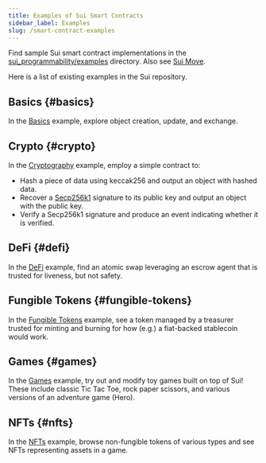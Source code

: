 ```yaml
---
title: Examples of Sui Smart Contracts
sidebar_label: Examples
slug: /smart-contract-examples
---
```


Find sample Sui smart contract implementations in the [sui_programmability/examples](https://github.com/MystenLabs/sui/tree/main/sui_programmability/examples) directory. Also see [Sui Move](../../learn/sui-overview/how-sui-move-differs.mdx).

Here is a list of existing examples in the Sui repository.

## Basics {#basics}

In the [Basics](https://github.com/MystenLabs/sui/tree/main/sui_programmability/examples/basics) example, explore object creation, update, and exchange.

## Crypto {#crypto}

In the [Cryptography](https://github.com/MystenLabs/sui/tree/main/sui_programmability/examples/math) example, employ a simple contract to:

- Hash a piece of data using keccak256 and output an object with hashed data.
- Recover a [Secp256k1](https://crates.io/crates/secp256k1/) signature to its public key and output an object with the public key.
- Verify a Secp256k1 signature and produce an event indicating whether it is verified.

## DeFi {#defi}

In the [DeFi](https://github.com/MystenLabs/sui/tree/main/sui_programmability/examples/defi) example, find an atomic swap leveraging an escrow agent that is trusted for liveness, but not safety.

## Fungible Tokens {#fungible-tokens}

In the [Fungible Tokens](https://github.com/MystenLabs/sui/tree/main/sui_programmability/examples/fungible_tokens) example, see a token managed by a treasurer trusted for minting and burning for how (e.g.) a fiat-backed stablecoin would work.

## Games {#games}

In the [Games](https://github.com/MystenLabs/sui/tree/main/sui_programmability/examples/games) example, try out and modify toy games built on top of Sui! These include classic Tic Tac Toe, rock paper scissors, and various versions of an adventure game (Hero).

## NFTs {#nfts}

In the [NFTs](https://github.com/MystenLabs/sui/tree/main/sui_programmability/examples/nfts) example, browse non-fungible tokens of various types and see NFTs representing assets in a game.
